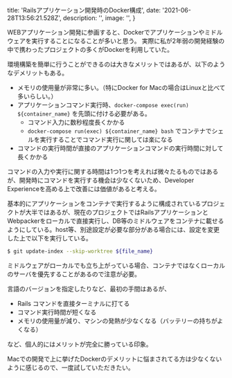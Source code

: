 
  title: 'Railsアプリケーション開発時のDocker構成',
  date: '2021-06-28T13:56:21.528Z',
  description: '',
  image: '',
}

WEBアプリケーション開発に参画すると、Dockerでアプリケーションやミドルウェアを実行することになることが多いと思う。
実際に私が2年弱の開発経験の中で携わったプロジェクトの多くがDockerを利用していた。

環境構築を簡単に行うことができるのは大きなメリットではあるが、以下のようなデメリットもある。

- メモリの使用量が非常に多い。（特にDocker for Macの場合はLinuxと比べて多いらしい。）
- アプリケーションコマンド実行時、`docker-compose exec(run) ${container_name}` を先頭に付ける必要がある。
  - コマンド入力に数秒程度長くかかる
  - `docker-compose run(exec) ${container_name} bash` でコンテナでシェルを実行することでコマンド実行に関しては楽になる
- コマンドの実行時間が直接のアプリケーションコマンドの実行時間に対して長くかかる

コマンドの入力や実行に関する時間は1つ1つを考えれば微々たるものではあるが、開発時にコマンドを実行する機会は少なくないため、Developer Experienceを高める上で改善には価値があると考える。

基本的にアプリケーションをコンテナで実行するように構成されているプロジェクトが大半ではあるが、現在のプロジェクトではRailsアプリケーションとWebpackerをローカルで直接実行し、DB等のミドルウェアをコンテナに載せるようにしている。host等、別途設定が必要な部分がある場合には、設定を変更した上で以下を実行している。

```bash
$ git update-index --skip-worktree ${file_name}
```

ミドルウェアがローカルでも立ち上がっている場合、コンテナではなくローカルのサーバを優先することがあるので注意が必要。

言語のバージョンを指定したりなど、最初の手間はあるが、

- Rails コマンドを直接ターミナルに打てる
- コマンド実行時間が短くなる
- メモリの使用量が減り、マシンの発熱が少なくなる（バッテリーの持ちがよくなる）

など、個人的にはメリットが完全に勝っている印象。

Macでの開発で上に挙げたDockerのデメリットに悩まされてる方は少なくないように感じるので、一度試していただきたい。

